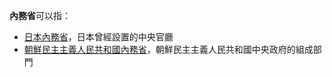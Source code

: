 '''內務省'''可以指：

* [[內務省|日本內務省]]，日本曾經設置的中央官廳
* [[朝鮮民主主義人民共和國內務省|朝鮮民主主義人民共和國內務省]]，朝鮮民主主義人民共和國中央政府的組成部門

{{disambig|cat=三字組織機構消歧義}}